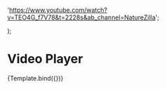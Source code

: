 
<Meta
  title="Components/Structure/Media/Video Player"
  component={VideoPlayer}
  decorators={[withDesign]}
/>

  'https://www.youtube.com/watch?v=TEO4G_f7V78&t=2228s&ab_channel=NatureZilla';

  <Container>
    <Row
      gutter="gx-lg-8 gx-md-7 mb-xs-8"
      style={{ height: '400px', width: '100%' }}
    >
      <Col>
        <VideoPlayer url={youtubeVideo} {...args} />
      </Col>
      <Col>
        <VideoPlayer url={vimeoVideo} {...args} />
      </Col>
    </Row>
  </Container>
);

# Video Player

<Canvas>
  <Story
    name="Video Player"
    args={{
      controls: true,
      startOnMouseEnter: true,
      loop: true,
      width: '100%',
      height: '100%',
      playing: false,
    }}
    parameters={{
      docs: {
        page: documentation,
      },
    }}
  >
    {Template.bind({})}
  </Story>
</Canvas>

